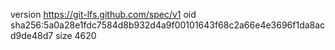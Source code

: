 version https://git-lfs.github.com/spec/v1
oid sha256:5a0a28e1fdc7584d8b932d4a9f00101643f68c2a66e4e3696f1da8acd9de48d7
size 4620

